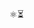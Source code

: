 

<div className='w-full text-center text-5xl mt-10'>⚛️⏳</div>

# <Title/>

<Card className='pb-4 mt-10'>

## 👋 Introduction

<p align="center">
  <a href="#" type="button" onClick={()=>{ toast.info("Here is the Demo page! 🎉") }}>🎬 Demo</a>
  <span> · </span>
  <a href="https://github.com/HK-SHAO/react-client-async" target="_blank">🌟 Source</a>
  <span> · </span>
  <a href="https://www.npmjs.com/package/react-client-async" target="_blank">🚀 Package</a>
</p>

This package helps you use async function **<u>without</u>** the need to migrate to `⚛️ React 19` and server-side rendering! 

- ✨ Supports `AbortSignal` and automatic abort on re-render.
- ✨ Supports utility hooks to create and render asynchronous tasks.

## 🚀 Install


```bash
npm i react-client-async
```

</Card>

<Card className='mt-10 pb-4'>

## ✅ `useAsync` Hook

You can use the `useAsync` hook to create a task.

```tsx
console.log(useAsync(fn, args, options));
```

<UseAsyncDemo />

</Card>

<Card className='mt-10 pb-8'>

## ✅ `Async` Component

You can use the `Async` to render an async component.

```tsx
<Async
  $fc={fc} // may be an async function component
  $waiting={waiting} // waiting component
  $fallback={fallback} // fallback component
  {...props} // props for the function component
/>
```

<AsyncDemo />

</Card>

<Card className='mt-10 pb-8'>

## 🎬 `Demo` of Recursive Async Component

Easy to `create` an memoized async component with recursion.

```tsx
const Rec = create<{ n: number }>(
  async ({ [$signal]: signal, n }) =>
    // break the recursion
    (n <= 0) ? 0 : (
    // delay and recursion
      <>
        {await delay(99, signal)}
        {n} <Rec n={n - 1} /> {n}
      </>
    )
);
```

<RecursiveAsyncDemo />

</Card>


<Card className='mt-10 pb-2 mb-10'>

## ⏳ What is Next?

- ⏳ `useAsyncIterable` hook
- ⏳ `AsyncIterable` component

```tsx
async function* IterableComponent() {
  yield* OtherIterableComponent();
  yield  await component1();
  yield  await component2();
  yield  <div>...</div>;
}
```

- 🌟 Star this repo if you like it! 🤩🤩🤩
- 👉 [github.com/hk-shao/react-client-async](https://github.com/HK-SHAO/react-client-async)

Looking forward to your feedback or contribution! 🚀🚀🚀

</Card>
